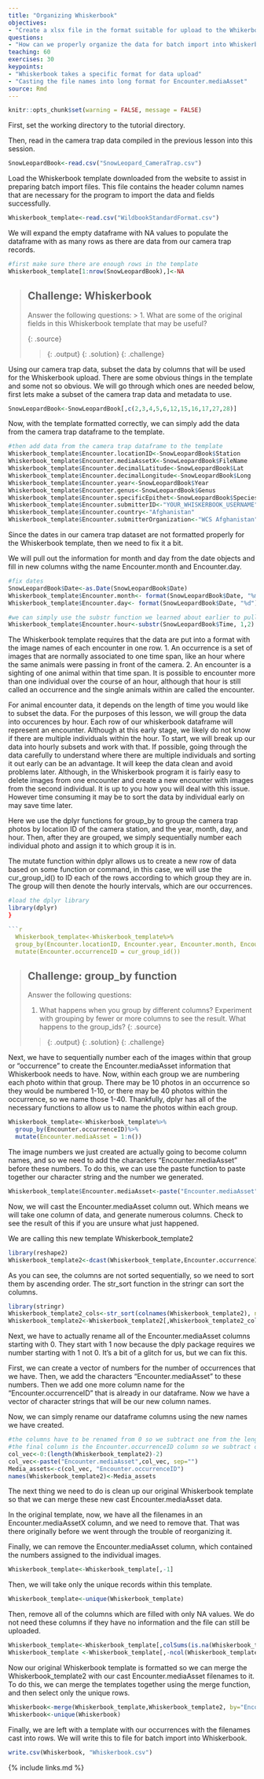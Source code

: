 ```yaml
---
title: "Organizing Whiskerbook"
objectives: 
- "Create a xlsx file in the format suitable for upload to the Whikerbook interface"
questions: 
- "How can we properly organize the data for batch import into Whiskerbook?"
teaching: 60
exercises: 30
keypoints:
- "Whiskerbook takes a specific format for data upload"
- "Casting the file names into long format for Encounter.mediaAsset"
source: Rmd
---
```


```r
knitr::opts_chunk$set(warning = FALSE, message = FALSE) 
```

First, set the working directory to the tutorial directory.  

Then, read in the camera trap data compiled in the previous lesson into this session.

```r
SnowLeopardBook<-read.csv("SnowLeopard_CameraTrap.csv")
```


Load the Whiskerbook template downloaded from the website to assist in preparing batch import files. This file contains the header column names that are necessary for the program to import the data and fields successfully. 

```r
Whiskerbook_template<-read.csv("WildbookStandardFormat.csv")
```

We will expand the empty dataframe with NA values to populate the dataframe with as many rows as there are data from our camera trap records. 
```r
#first make sure there are enough rows in the template
Whiskerbook_template[1:nrow(SnowLeopardBook),]<-NA
```

> ## Challenge: Whiskerbook 
> 
> Answer the following questions:
> > 
> 1. What are some of the original fields in this Whiskerbook template that may be useful?
> 
> {: .source}
> 
> > 
> > {: .output}
> {: .solution}
{: .challenge}


Using our camera trap data, subset the data by columns that will be used for the Whiskerbook upload. There are some obvious things in the template and some not so obvious. We will go through which ones are needed below, first lets make a subset of the camera trap data and metadata to use.
```r
SnowLeopardBook<-SnowLeopardBook[,c(2,3,4,5,6,12,15,16,17,27,28)]
```




Now, with the template formatted correctly, we can simply add the data from the camera trap dataframe to the template. 

```r
#then add data from the camera trap dataframe to the template
Whiskerbook_template$Encounter.locationID<-SnowLeopardBook$Station
Whiskerbook_template$Encounter.mediaAssetX<-SnowLeopardBook$FileName
Whiskerbook_template$Encounter.decimalLatitude<-SnowLeopardBook$Lat
Whiskerbook_template$Encounter.decimalLongitude<-SnowLeopardBook$Long
Whiskerbook_template$Encounter.year<-SnowLeopardBook$Year
Whiskerbook_template$Encounter.genus<-SnowLeopardBook$Genus
Whiskerbook_template$Encounter.specificEpithet<-SnowLeopardBook$Species
Whiskerbook_template$Encounter.submitterID<-"YOUR_WHISKERBOOK_USERNAME"
Whiskerbook_template$Encounter.country<-"Afghanistan"
Whiskerbook_template$Encounter.submitterOrganization<-"WCS Afghanistan"

```

Since the dates in our camera trap dataset are not formatted properly for the Whiskerbook template, then we need to fix it a bit.

We will pull out the information for month and day from the date objects and fill in new columns withg the name Encounter.month and Encounter.day.

```r
#fix dates
SnowLeopardBook$Date<-as.Date(SnowLeopardBook$Date)
Whiskerbook_template$Encounter.month<- format(SnowLeopardBook$Date, "%m") 
Whiskerbook_template$Encounter.day<- format(SnowLeopardBook$Date, "%d")

#we can simply use the substr function we learned about earlier to pull out the first two characters in the time string to get the hours only.
Whiskerbook_template$Encounter.hour<-substr(SnowLeopardBook$Time, 1,2) 
```

The Whiskerbook template requires that the data are put into a format with the image names of each encounter in one row. 
1. An occurrence is a set of images that are normally associated to one time span, like an hour where the same animals were passing in front of the camera. 
2. An encounter is a sighting of one animal within that time span. 
It is possible to encounter more than one individual over the course of an hour, although that hour is still called an occurrence and the single animals within are called the encounter. 

For animal encounter data, it depends on the length of time you would like to subset the data. For the purposes of this lesson, we will group the data into occurences by hour. Each row of our whiskerbook dataframe will represent an encounter. Although at this early stage, we likely do not know if there are multiple individuals within the hour. To start, we will break up our data into hourly subsets and work with that. If possible, going through the data carefully to understand where there are multiple individuals and sorting it out early can be an advantage. It will keep the data clean and avoid problems later. Although, in the Whiskerbook program it is fairly easy to delete images from one encounter and create a new encounter with images from the second individual. It is up to you how you will deal with this issue. However time consuming it may be to sort the data by individual early on may save time later.   

Here we use the dplyr functions for group_by to group the camera trap photos by location ID of the camera station, and the year, month, day, and hour. Then, after they are grouped, we simply sequentially number each individual photo and assign it to which group it is in. 

The mutate function within dplyr allows us to create a new row of data based on some function or command, in this case, we will use the cur_group_id() to ID each of the rows according to which group they are in. The group will then denote the hourly intervals, which are our occurrences. 

```r
#load the dplyr library
library(dplyr)
}

```r
  Whiskerbook_template<-Whiskerbook_template%>%
  group_by(Encounter.locationID, Encounter.year, Encounter.month, Encounter.day,Encounter.hour)%>%
  mutate(Encounter.occurrenceID = cur_group_id())
```

> ## Challenge: group_by function  
> 
> Answer the following questions:
> 
> 1. What happens when you group by different columns? Experiment with grouping by fewer or more columns to see the result. 
>    What happens to the group_ids?
> {: .source}
>
> > {: .output}
> {: .solution}
{: .challenge}


Next, we have to sequentially number each of the images within that group or "occurrence" to create the Encounter.mediaAsset information that Whiskerbook needs to have. Now, within each group we are numbering each photo within that group. There may be 10 photos in an occurrence so they would be numbered 1-10, or there may be 40 photos within the occurrence, so we name those 1-40. Thankfully, dplyr has all of the necessary functions to allow us to name the photos within each group. 

```r
Whiskerbook_template<-Whiskerbook_template%>%
  group_by(Encounter.occurrenceID)%>%
  mutate(Encounter.mediaAsset = 1:n())
```

The image numbers we just created are actually going to become column names, and so we need to add the characters "Encounter.mediaAsset" before these numbers. To do this, we can use the paste function to paste together our character string and the number we generated. 

```r
Whiskerbook_template$Encounter.mediaAsset<-paste("Encounter.mediaAsset", Whiskerbook_template$Encounter.mediaAsset, sep="_")
```

Now, we will cast the Encounter.mediaAsset column out. Which means we will take one column of data, and generate numerous columns. Check to see the result of this if you are unsure what just happened.

We are calling this new template Whiskerbook_template2

```r
library(reshape2)
Whiskerbook_template2<-dcast(Whiskerbook_template,Encounter.occurrenceID~Encounter.mediaAsset, value.var ="Encounter.mediaAssetX")
```

As you can see, the columns are not sorted sequentially, so we need to sort them by ascending order. The str_sort function in the stringr can sort the columns.

```r
library(stringr)
Whiskerbook_template2_cols<-str_sort(colnames(Whiskerbook_template2), numeric = TRUE)
Whiskerbook_template2<-Whiskerbook_template2[,Whiskerbook_template2_cols]
```

Next, we have to actually rename all of the Encounter.mediaAsset columns starting with 0. They start with 1 now because  the dply package requires we number starting with 1 not 0. It's a bit of a glitch for us, but we can fix this. 

First, we can create a vector of numbers for the number of occurrences that we have. Then, we add the characters "Encounter.mediaAsset" to these numbers. Then we add one more column name for the "Encounter.occurrenceID" that is already in our dataframe. Now we have a vector of character strings that will be our new column names. 

Now, we can simply rename our dataframe columns using the new names we have created.

```r
#the columns have to be renamed from 0 so we subtract one from the length
#the final column is the Encounter.occurrenceID column so we subtract one
col_vec<-0:(length(Whiskerbook_template2)-2)
col_vec<-paste("Encounter.mediaAsset",col_vec, sep="")
Media_assets<-c(col_vec, "Encounter.occurrenceID")
names(Whiskerbook_template2)<-Media_assets
```

The next thing we need to do is clean up our original Whiskerbook template so that we can merge these new cast Encounter.mediaAsset data. 

In the original template, now, we have all the filenames in an Encounter.mediaAssetX column, and we need to remove that. That was there originally before we went through the trouble of reorganizing it. 

Finally, we can remove the Encounter.mediaAsset column, which contained the numbers assigned to the individual images. 

```r
Whiskerbook_template<-Whiskerbook_template[,-1]
```

Then, we will take only the unique records within this template.

```r
Whiskerbook_template<-unique(Whiskerbook_template)
```

Then, remove all of the columns which are filled with only NA values. We do not need these columns if they have no information and the file can still be uploaded. 
```r
Whiskerbook_template<-Whiskerbook_template[,colSums(is.na(Whiskerbook_template))<nrow(Whiskerbook_template)]
Whiskerbook_template <-Whiskerbook_template[,-ncol(Whiskerbook_template)]
```

Now our original Whiskerbook template is formatted so we can merge the Whiskerbook_template2 with our cast Encounter.mediaAsset filenames to it. To do this, we can merge the templates together using the merge function, and then select only the unique rows.

```r
Whiskerbook<-merge(Whiskerbook_template,Whiskerbook_template2, by="Encounter.occurrenceID", all.x=FALSE, all.y=TRUE)
Whiskerbook<-unique(Whiskerbook)
```

Finally, we are left with a template with our occurrences with the filenames cast into rows. We will write this to file for batch import into Whiskerbook. 

```r
write.csv(Whiskerbook, "Whiskerbook.csv")
```



{% include links.md %}
